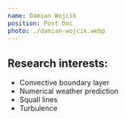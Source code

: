 ```yaml
---
name: Damian Wojcik
position: Post Doc
photo: ./damian-wojcik.webp
---
```


## Research interests:

-   Convective boundary layer
-   Numerical weather prediction
-   Squall lines
-   Turbulence
